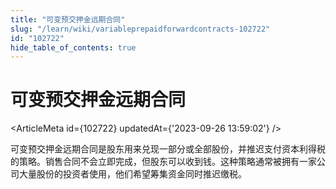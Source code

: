```yaml
---
title: "可变预交押金远期合同"
slug: "/learn/wiki/variableprepaidforwardcontracts-102722"
id: "102722"
hide_table_of_contents: true
---
```



# 可变预交押金远期合同

<ArticleMeta id={102722} updatedAt={'2023-09-26 13:59:02'} />
<div className='border-solid border-b border-t-0 my-4 border-[var(--ifm-color-gray-300)]' />

可变预交押金远期合同是股东用来兑现一部分或全部股份，并推迟支付资本利得税的策略。销售合同不会立即完成，但股东可以收到钱。这种策略通常被拥有一家公司大量股份的投资者使用，他们希望筹集资金同时推迟缴税。
